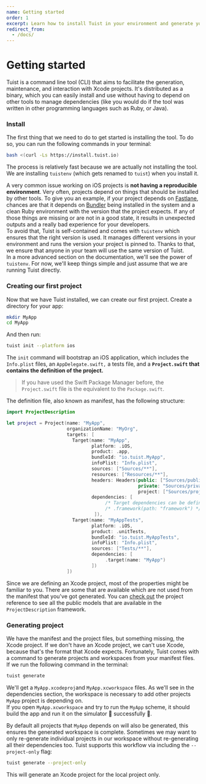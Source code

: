```yaml
---
name: Getting started
order: 1
excerpt: Learn how to install Tuist in your environment and generate your first project.
redirect_from:
  - /docs/
---
```


# Getting started

Tuist is a command line tool \(CLI\) that aims to facilitate the generation, maintenance, and interaction with Xcode projects. It's distributed as a binary, which you can easily install and use without having to depend on other tools to manage dependencies \(like you would do if the tool was written in other programming languages such as Ruby, or Java\).

### Install

The first thing that we need to do to get started is installing the tool. To do so, you can run the following commands in your terminal:

```bash
bash <(curl -Ls https://install.tuist.io)
```

The process is relatively fast because we are actually not installing the tool. We are installing `tuistenv` \(which gets renamed to `tuist`\) when you install it.

A very common issue working on iOS projects is **not having a reproducible environment**. Very often, projects depend on things that should be installed by other tools. To give you an example, if your project depends on [Fastlane](https://fastlane.tools/), chances are that it depends on [Bundler](https://bundler.io/) being installed in the system and a clean Ruby environment with the version that the project expects. If any of those things are missing or are not in a good state, it results in unexpected outputs and a really bad experience for your developers.  
To avoid that, Tuist is self-contained and comes with `tuistenv` which ensures that the right version is used. It manages different versions in your environment and runs the version your project is pinned to. Thanks to that, we ensure that anyone in your team will use the same version of Tuist.  
In a more advanced section on the documentation, we'll see the power of `tuistenv`. For now, we'll keep things simple and just assume that we are running Tuist directly.

### Creating our first project

Now that we have Tuist installed, we can create our first project. Create a directory for your app:

```bash
mkdir MyApp
cd MyApp
```

And then run:

```bash
tuist init --platform ios
```

The `init` command will bootstrap an iOS application, which includes the `Info.plist` files, an `AppDelegate.swift,` a tests file, and a **`Project.swift` that contains the definition of the project.**

> If you have used the Swift Package Manager before, the `Project.swift` file is the equivalent to the `Package.swift`.

The definition file, also known as manifest, has the following structure:

```swift
import ProjectDescription

let project = Project(name: "MyApp",
                      organizationName: "MyOrg",
                      targets: [
                        Target(name: "MyApp",
                               platform: .iOS,
                               product: .app,
                               bundleId: "io.tuist.MyApp",
                               infoPlist: "Info.plist",
                               sources: ["Sources/**"],
                               resources: ["Resources/**"],
                               headers: Headers(public: ["Sources/public/A/**", "Sources/public/B/**"],
                                                private: "Sources/private/**",
                                                project: ["Sources/project/A/**", "Sources/project/B/**"]),
                               dependencies: [
                                    /* Target dependencies can be defined here */
                                    /* .framework(path: "framework") */
                                ]),
                        Target(name: "MyAppTests",
                               platform: .iOS,
                               product: .unitTests,
                               bundleId: "io.tuist.MyAppTests",
                               infoPlist: "Info.plist",
                               sources: ["Tests/**"],
                               dependencies: [
                                    .target(name: "MyApp")
                               ])
                      ])
```

Since we are defining an Xcode project, most of the properties might be familiar to you. There are some that are available which are not used from the manifest that you've got generated. You can [check out](https://tuist.github.io/tuist/index.html) the project reference to see all the public models that are available in the `ProjectDescription` framework.

### Generating project

We have the manifest and the project files, but something missing, the Xcode project. If we don't have an Xcode project, we can't use Xcode, because that's the format that Xcode expects. Fortunately, Tuist comes with a command to generate projects and workspaces from your manifest files. If we run the following command in the terminal:

```bash
tuist generate
```

We'll get a `MyApp.xcodeproj`and `MyApp.xcworkspace` files. As we'll see in the dependencies section, the workspace is necessary to add other projects `MyApp` project is depending on.  
If you open `MyApp.xcworkspace` and try to run the `MyApp` scheme, it should build the app and run it on the simulator 📱 successfully 🎉.

By default all projects that `MyApp` depends on will also be generated, this ensures the generated workspace is complete. Sometimes we may want to only re-generate individual projects in our workspace without re-generating all their dependencies too. Tuist supports this workflow via including the `--project-only` flag:

```bash
tuist generate --project-only
```

This will generate an Xcode project for the local project only.
